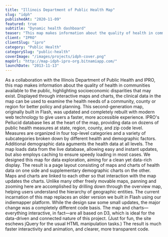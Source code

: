 ```yaml
---
title: "Illinois Department of Public Health Map"
slug: "idph"
publishedAt: "2020-11-09"
featured: true
subtitle: "Dynamic health dashboard"
teaser: "This map makes information about the quality of health in communities available to the public, highlighting socioeconomic disparities that may exist."
client: "IPRO"
clientSlug: "ipro"
category: "Public Health"
categorySlug: "public-health"
coverImage: "/images/projects/idph-cover.png"
mapUrl: "http://map-idph-ipro-org.bitnamiapp.com/"
launchDate: "2013-11-13"
---
```

As a collaboration with the Illinois Department of Public Health and IPRO, this map makes information about the quality of health in communities available to the public, highlighting socioeconomic disparities that may exist. Displayed through interactive maps and charts, the clinical data in the map can be used to examine the health needs of a community, county or region for better policy and planning. This second-generation map, originally built in Flash, was updated and completely rebuilt with modern web technology to give users a faster, more accessible experience.
IPRO's Pellucid database lies at the heart of the map, providing data on dozens of public health measures at state, region, county, and zip code level. Measures are organized in four top-level categories and a variety of subcategories broken down by different health and demographic factors. Additional demographic data aguments the health data at all levels. The map loads data from the live database, allowing easy and instant updates, but also employs caching to ensure speedy loading in most cases.
We designed this map for data exploration, aiming for a clean yet data-rich display. The result is a page layout consisting of maps and charts of health data on one side and supplementary demographic charts on the other. Maps and charts are linked to each other so that interaction with the map updates the charts. Unlike many other freely movable maps, panning and zooming here are accomplished by drilling down through the overview map, helping users understand the hierarchy of geographic entities.
The current incarnation of this map replaces an older version we built in Flash using our indiemapper platform. While the design saw some small updates, the major change was a completely different code basis. The map and charts—everything interactive, in fact—are all based on D3, which is ideal for the data-driven and connected nature of this project. (Just for fun, the site eschews jQuery for the usual HTML manipulation tasks.) The result is much faster interactivity and animation, and clearer, more transparent code.
